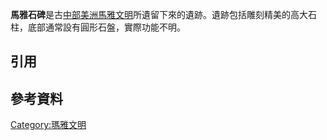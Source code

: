 {{翻译请求|en|time=2018-07-14}}
{{NoteTA
|T=zh-hk:瑪雅石碑;zh-cn:玛雅石碑;zh-sg:马雅石碑;zh-tw:馬雅石碑;
|1=zh-hk:瑪雅;zh-cn:玛雅;zh-sg:马雅;zh-tw:馬雅;
|2=zh-cn:危地马拉;zh-hk:危地馬拉;zh-sg:危地马拉;zh-tw:瓜地馬拉;
}}
{{double image|right|Stele51CalakmulMuseum.JPG|185|Copan St H.jpg|180|[[卡拉克穆爾|卡拉克穆爾]]的編號51石柱，估建於西元731年；它是該城保存最好的石柱遺跡，上則描繪著國王Took' K'awiil。<ref>Martin & Grube 2000, p.113.</ref> |位在[[宏都拉斯|宏都拉斯]][[科潘|科潘]]的編號H石柱，屬深浮雕的圓雕雕塑。}}
'''馬雅石碑'''是古[[中部美洲|中部美洲]][[馬雅文明|馬雅文明]]所遺留下來的遺跡。遺跡包括雕刻精美的高大石柱，底部通常設有圓形石盤，實際功能不明。

{{玛雅文明}}
== 引用 ==
{{reflist}}

== 參考資料 ==
{{commons category|Maya stelae}}
{{Refbegin|indent=yes}}<!--BEGIN biblio format. If indent param. is used,  Pls use a colon (:) instead of asterisk (*) for bullet markers in the references list -->
:{{cite book |author={{aut|Andres, Christopher R.}} |coauthors= and {{aut|Pyburn, K. Anne}} |year=2005 |chapter=Out of Sight: The Postclassic and Early Colonial Periods at Chau Hix, Belize |editor=Arthur A. Demarest, Prudence M. Rice and Don S. Rice (eds.) |title=The Terminal Classic in the Maya lowlands: Collapse, transition, and transformation |url=https://archive.org/details/terminalclassici00arth |location=Boulder, Colorado, USA |publisher={{tsl|en|University Press of Colorado||University Press of Colorado}} |pages=[https://archive.org/details/terminalclassici00arth/page/402 402]–423|isbn=0-87081-822-8 |oclc=61719499}}
:{{cite book |author={{aut|Andrews, E. Wyllys}} |coauthors=and {{aut|William L. Fash}} |year=2005 |chapter=Issues in Copán Archaeology|editor=E. Wyllys Andrews and William L. Fash (eds.) |title=Copán: The History of an Ancient Maya Kingdom |pages=395–425 |location=Santa Fe, USA and Oxford, UK|publisher={{tsl|en|School of American Research||School of American Research}} Press and James Currey Ltd |isbn=0-85255-981-X|oclc=56194789}}
:{{cite book |author={{aut|Borowicz, James}} |year=2003 |chapter=Images of Power and the Power of Images: Early Classic Iconographic Programs of the Carved Monuments of Tikal |editor=Geoffrey E. Braswell (ed.) |title=The Maya and Teotihuacan: Reinterpreting Early Classic Interaction |pages=217–234 |location=Austin, Texas, USA |publisher={{tsl|en|University of Texas Press||University of Texas Press}} |isbn=0-292-70587-5 |oclc=49936017}}
:{{cite journal |author={{aut|Cassier, Jacques}} |coauthors=and {{aut|Alain Ichon}} |year=1981 |title=Las Esculturas de Abaj Takalik |journal=Anales de la Academía de Geografía e Historia de Guatemala:1981 enero a diciembre |issn=0252-337X |oclc=8623842 |volume=LV |pages=23–49 |publisher=Academía de Geografía e Historia de Guatemala |location=Guatemala City, Guatemala}} {{es icon}}
:{{cite journal |author={{aut|Chang Lam, Elsa}} |year=1991 |title=Las esculturas de Tak'alik Ab'aj y sus nuevos descubrimientos – 1988 |journal=II Simposio de Investigaciones Arqueológicas en Guatemala, 1988 (edited by J.P. Laporte, S. Villagrán, H. Escobedo, D. de González and J. Valdés) |pages=19–28 |publisher=Museo Nacional de Arqueología y Etnología |location=Guatemala City, Guatemala |url=http://www.asociaciontikal.com/pdf/05.88%20-%20Elsa%20Chang%20-%20en%20PDF.pdf |format=PDF |accessdate=2010-12-23 |deadurl=yes |archiveurl=https://web.archive.org/web/20110707182405/http://www.asociaciontikal.com/pdf/05.88%20-%20Elsa%20Chang%20-%20en%20PDF.pdf |archivedate=2011-07-07 }} {{es icon}}
:{{cite web |author={{aut|Chocón, Jorge E.}} |coauthors=and {{aut|Juan Pedro Laporte}} |year=2002 |title=La ciudad de Machaquila en el municipio de Poptun. |url=http://www.atlasarqueologico.com/rep16/pdf/01.02%20-%20Machaquila%20para%20PDF.pdf |work=Reporte 16, Atlas Arqueológico de Guatemala |pages=1-31 |publisher=Instituto de Antropología e Historia |location=Guatemala City, Guatemala |accessdate=2010-12-27 |deadurl=yes |archiveurl=https://web.archive.org/web/20110707191623/http://www.atlasarqueologico.com/rep16/pdf/01.02%20-%20Machaquila%20para%20PDF.pdf |archivedate=2011-07-07 }} {{es icon}}
:{{cite web |author={{aut|Clark Wernecke, Daniel}} |year=2005 |title=A Stone Canvas: Interpreting Maya Building Materials and Construction Technology |location=Austin, Texas, USA |url=http://www.lib.utexas.edu/etd/d/2005/wernecked06413/wernecked06413.pdf |format=PDF |publisher=[[德克薩斯州大學奧斯汀分校|德克薩斯州大學奧斯汀分校]] |accessdate=2010-12-06 |deadurl=yes |archiveurl=https://web.archive.org/web/20121019061453/http://www.lib.utexas.edu/etd/d/2005/wernecked06413/wernecked06413.pdf |archivedate=2012-10-19 }}
:{{cite book |author={{aut|Coe, Michael D.}} |authorlink=Michael D. Coe |year=1999 |title=The Maya |url=https://archive.org/details/maya0000coem_h0k7 |edition=6th edition, fully revised and expanded |series=Ancient peoples and places series|location=London, UK and New York, USA |publisher={{tsl|en|Thames & Hudson||Thames & Hudson}} |isbn=0-500-28066-5 |oclc=59432778}}
:{{cite journal |author={{aut|Coe, William R.}} |title=A Summary of Excavation and Research at Tikal, Guatemala: 1956-61 |url=http://www.jstor.org/stable/277674 |journal=American Antiquity |volume=27 |issue=4 |publisher=Society for American Archaeology |location=Washington, D.C., USA |oclc=1479302 |issn=0002-7316 |accessdate=2009-11-17 |date=April 1962 |archive-date=2019-10-06 |archive-url=https://web.archive.org/web/20191006054855/https://www.jstor.org/stable/277674 |dead-url=no }}
:{{cite web |author={{aut|Coggins, Clemency Chase}} |year=1972 |title=Archaeology and the Art Market |url=http://www.depts.ttu.edu/museumttu/CFASWebsite/5334%20folder/READINGS%202010/Coggins.pdf |format=PDF |accessdate=2010-12-12 |publisher={{tsl|en|Museum of Texas Tech University||Museum of Texas Tech University}} |location=Lubbock, Texas, USA }}{{dead link|date=十一月 2017 |bot=InternetArchiveBot }}
:{{cite book |author={{aut|Cohodas, Marvin}} |year=1991 |chapter=Ballgame Imagery of the Maya Lowlands: History and Iconography |editor=Vernon Scarborough and David R. Wilcox (eds.) |others=|title=The Mesoamerican Ballgame|location=Tucson, Arizona, USA |publisher={{tsl|en|University of Arizona Press||University of Arizona Press}}|pages=251–288|isbn=0-8165-1360-0 |oclc=51873028}}
:{{cite web |author={{aut|Corzo, Lilian A.}} |year=2005 |title=Museo Regional del Sureste de Petén: Catálogo del material en exhibición. |work=Reporte 19, Atlas Arqueológico de Guatemala |url=http://www.atlasarqueologico.com/museo/pdf/Museo%20Regional%20del%20Sureste.pdf |publisher=Instituto de Antropología e Historia |location=Guatemala City, Guatemala |pages=724-796 |format=PDF |accessdate=2010-12-12 |deadurl=yes |archiveurl=https://web.archive.org/web/20141112104949/http://www.atlasarqueologico.com/museo/pdf/Museo%20Regional%20del%20Sureste.pdf |archivedate=2014-11-12 }} {{es icon}}
:{{cite journal |author={{aut|Crasborn, José}} |year=2005 |title=La obsidiana de Tak'alik Ab'aj en contextos ceremoniales |journal=XVIII Simposio de Investigaciones Arqueológicas en Guatemala, 2004 (edited by Juan Pedro LaPorte, Bárbara Arroyo and Héctor E. Mejía) |pages=695–705 |publisher=Museo Nacional de Arqueología y Etnología |location=Guatemala City, Guatemala |url=http://www.asociaciontikal.com/pdf/67%20-%20Crasborn.04.pdf |format=PDF |accessdate=2010-12-20 |deadurl=yes |archiveurl=https://web.archive.org/web/20110707182447/http://www.asociaciontikal.com/pdf/67%20-%20Crasborn.04.pdf |archivedate=2011-07-07 }} {{es icon}}
:{{cite book |author={{aut|Demarest, Arthur A.}} |authorlink=Arthur Demarest |year=2006 |title=The Petexbatun Regional Archaeological Project: A Multidisciplinary Study of the Maya Collapse |series=Vanderbilt Institute of Mesoamerican Archaeology series, vol. 1 |location=Nashville, Tennessee, USA |publisher={{tsl|en|Vanderbilt University Press||Vanderbilt University Press}} |isbn=978-0-8265-1520-9 |oclc=63178772}}
:{{cite book |author={{aut|Drew, David}} |year=1999 |title=The Lost Chronicles of the Maya Kings|url=https://archive.org/details/lostchroniclesof0000drew_j2y5 |publisher=[[魏登菲爾德和尼科爾森|魏登菲爾德和尼科爾森]] |isbn=0-297-81699-3 |oclc=43401096 |location=London, UK}}
:{{cite book|author={{aut|Fash, William L.}} |coauthors=and {{aut|Ricardo Agurcia Fasquelle}} |year=2005 |title=Copán: The History of an Ancient Maya Kingdom |chapter=Contributions and Controversies in the Archaeology and History of Copán |pages=3–32 |publisher=School of American Research Press |editor=E. Wyllys Andrews & William L. Fash (eds.) |location=Santa Fe, New Mexico, USA. |isbn=0-85255-981-X |oclc=474837429}}
:{{cite book |author={{aut|Fuente, Beatriz de la}} |coauthors={{aut|Leticia Staines Cicero}} and {{aut|Alfonso Arellano Hernández}} |year=1999 |chapter=Art: Sentries of Eternity |editor=A. Arellano Hernández et al |title=The Mayas of the Classic Period |location=Mexico City, Mexico |publisher=Consejo Nacional para la Cultura y las Artes (National Council for Culture and the Arts|CONACULTA) |pages=141–226 |isbn=970-18-3005-9 |oclc=42213077}}
:{{cite web |author={{aut|Hansen, Richard D.}} |authorlink=Richard Hansen |year=1991 |title=Resultados preliminares de las investigaciones arqueológicas en el sitio Nakbe, Petén, Guatemala. |url=http://asociaciontikal.com/pdf/23.88%20-%20Richard%20Hansen%20-%20en%20PDF.pdf |format=PDF |work=II Simposio de Investigaciones Arqueológicas en Guatemala, 1988 (edited by J.P. Laporte, S. Villagrán, H. Escobedo, D. de González and J. Valdés) |pages=163-178 |publisher=Museo Nacional de Arqueología y Etnología |location=Guatemala City, Guatemala |accessdate=2010-12-23 |deadurl=yes |archiveurl=https://web.archive.org/web/20110707182102/http://www.asociaciontikal.com/pdf/23.88%20-%20Richard%20Hansen%20-%20en%20PDF.pdf |archivedate=2011-07-07 }} {{es icon}}
:{{cite web |author={{aut|Hoíl Heredia, Melitón}} |year=2008 |title=Monografía Municipio de Dolores, Petén |url=http://elportaldepeten.com/nuevo/content/view/54/53/ |location=Flores, Guatemala |publisher=El Portal de Petén |accessdate=2010-12-08 |archive-url=https://web.archive.org/web/20100620182522/http://elportaldepeten.com/nuevo/content/view/54/53 |archive-date=2010-06-20 |dead-url=yes }} {{es icon}}
:{{cite journal |author={{aut|Hughes, William J.}} |title=United States v. Hollinshead: A New Leap in Extraterritorial Application of Criminal Laws |journal=Hastings International and Comparative Law Review |year=1977 |url=http://heinonline.org/HOL/LandingPage?collection=journals&handle=hein.journals/hasint1&div=13&id=&page= |volume=1 |issue=1 |pages=149-171 |publisher=[[加利福尼亚大学哈斯汀法学院|加利福尼亚大学哈斯汀法学院]] |location=San Francisco, California, USA |issn=0149-9246 |oclc=3424187 |accessdate=2010-12-27 |archive-date=2019-10-23 |archive-url=https://web.archive.org/web/20191023123318/https://heinonline.org/HOL/LandingPage?collection=journals&handle=hein.journals%2Fhasint1&div=13&id=&page= |dead-url=no }}
:{{cite web |author={{aut|INAH (1)}} |title=Zona Arqueológica de Yaxchilán |url=http://www.gobiernodigital.inah.gob.mx/ZonasArqueologicas/todas/htme/za00406a.html |publisher={{tsl|en|Instituto Nacional de Antropología e Historia||Instituto Nacional de Antropología e Historia}} |location=Mexcio City, Mexico |accessdate=2010-12-08 |deadurl=yes |archiveurl=https://web.archive.org/web/20100614062157/http://www.gobiernodigital.inah.gob.mx/ZonasArqueologicas/todas/htme/za00406a.html |archivedate=2010-06-14 }} {{es icon}}
:{{cite web |author={{aut|INAH (2)}} |title=Museo de sitio de Toniná |url=http://www.arts-history.mx/banco/index.php?id_nota=31072008174015 |publisher=Artes e Historia México |location=Mexico City, Mexico |accessdate=2010-12-08 |deadurl=yes |archiveurl=https://web.archive.org/web/20120314032924/http://www.arts-history.mx/banco/index.php?id_nota=31072008174015 |archivedate=2012-03-14 }} {{es icon}}
:{{cite book |author={{aut|INAH (3)}} |title=Guía Oficial: Museo Nacional de Antropología |publisher={{tsl|en|Instituto Nacional de Antropología e Historia||Instituto Nacional de Antropología e Historia}}/Salvat Editores de México |year=1987, 1998 |location=Mexico City, Mexico |ISBN=968-32-0370-1 |oclc=651462615}} {{es icon}}
:{{cite journal |author={{aut|Justeson, John S.}} |coauthors=and {{aut|Peter Mathews}} |title=The Seating of the ''tun'': Further Evidence Concerning a Late Preclassic Lowland Maya Stela Cult |journal={{tsl|en|American Antiquity||American Antiquity}} |volume=48 |issue=3 |pages=586–593 |publisher={{tsl|en|Society for American Archaeology||Society for American Archaeology}} |url=http://www.jstor.org/stable/280565 |location=Washington, DC, USA |accessdate=2009-06-21 |issn=0002-7316 |date=July 1983 |archive-date=2020-03-26 |archive-url=https://web.archive.org/web/20200326073310/https://www.jstor.org/stable/280565 |dead-url=no }}
:{{cite book |author={{aut|Kelly, Joyce}} |year=1996 |title=An Archaeological Guide to Northern Central America: Belize, Guatemala, Honduras, and El Salvador |location=Norman, Oklahoma, USA |publisher={{tsl|en|University of Oklahoma Press||University of Oklahoma Press}} |isbn=0-8061-2858-5 |oclc=34658843}}
:{{cite web |author={{aut|Laporte, Juan Pedro}} |coauthors=and {{aut|Carlos Rolando Torres}} |year=1988 |title=Reconocimiento en Ixkun, Dolores. |work=Reporte 1, Atlas Arqueológico de Guatemala |url=http://www.atlasarqueologico.com/pdf/reportes/Rep-1.02.pdf |format=PDF |pages=11–25 |publisher=Instituto de Antropología e Historia |location=Guatemala City, Guatemala |accessdate=2010-12-20 |deadurl=yes |archiveurl=https://web.archive.org/web/20110707191348/http://www.atlasarqueologico.com/pdf/reportes/Rep-1.02.pdf |archivedate=2011-07-07 }} {{es icon}}
:{{cite web |author={{aut|Laporte, Juan Pedro}} |coauthors=and {{aut|Carlos Rolando Torres}} |year=1994 |title=Los señoríos del Sureste de Petén. |work=I Simposio de Investigaciones Arqueológicas en Guatemala, 1987 (edited by J.P. Laporte, H. Escobedo and S. Villagrán) |pages=112–134 |publisher=Museo Nacional de Arqueología y Etnología |location=Guatemala City, Guatemala |accessdate=2010-12-07 |url=http://www.asociaciontikal.com/pdf/17.87%20-%20JP.%20Laporte%20y%20R.%20Torres%20-%20en%20PDF.pdf |deadurl=yes |archiveurl=https://web.archive.org/web/20110914112424/http://www.asociaciontikal.com/pdf/17.87%20-%20JP.%20Laporte%20y%20R.%20Torres%20-%20en%20PDF.pdf |archivedate=2011-09-14 }} {{es icon}}
:{{cite web |author={{aut|Laporte, Juan Pedro}} |coauthors=and {{aut|Héctor E. Mejía}} with {{aut|Héctor L. Escobedo}} and {{aut|Phil Wanyerka}} |year=2005 |title=Los monumentos esculpidos de Ixkun y algunos aspectos históricos del sitio. |work=Ixkun, Petén, Guatemala: Exploraciones en una ciudad del alto Mopan, 1985-2005 (edited by J.P. Laporte and H. Mejía) |url=http://www.atlasarqueologico.com/pdf/monografias/06_-_Ixkun_2005_-_Monumentos.pdf |format=PDF |pages=156–217 |publisher=Atlas Arqueológico de Guatemala, Dirección General del Patrimonio Cultural y Natural, Ministerio de Cultura y Deportes |location=Guatemala City, Guatemala |accessdate=2010-12-20 |deadurl=yes |archiveurl=https://web.archive.org/web/20110707191159/http://www.atlasarqueologico.com/pdf/monografias/06_-_Ixkun_2005_-_Monumentos.pdf |archivedate=2011-07-07 }} {{es icon}}
:{{cite book |author={{aut|Looper, Matthew G.}} |year=2003 |title=Lightning Warrior: Maya Art and Kingship at Quirigua |url=https://archive.org/details/lightningwarrior0000loop |series=Linda Schele series in Maya and pre-Columbian studies |location=Austin, Texas, USA |publisher={{tsl|en|University of Texas Press||University of Texas Press}} |isbn=0-292-70556-5|oclc=52208614}}
:{{cite web |author={{aut|Los Angeles County Museum of Art}} |title=Lords of Creation:Origins of Divine Kings |publisher=Los Angeles County Museum of Art |url=http://www.mesoweb.com/lords/origins02.html |location=Los Angeles, California, USA |accessdate=2010-12-23 |archive-date=2016-10-10 |archive-url=https://web.archive.org/web/20161010181712/http://www.mesoweb.com/lords/origins02.html |dead-url=no }}
:{{cite book|author={{aut|Martin, Simon}} |authorlink=Simon Martin (Mayanist)|coauthors= and {{aut|{{tsl|en|Nikolai Grube||Nikolai Grube}}}} |year=2000 |title=Chronicle of the Maya Kings and Queens: Deciphering the Dynasties of the Ancient Maya |location=London, UK and New York, USA |publisher={{tsl|en|Thames & Hudson||Thames & Hudson}} |isbn=0-500-05103-8 |oclc=47358325}}
:{{cite book |author={{aut|Miller, Mary}} |authorlink=Mary Miller |year=1999 |title=Maya Art and Architecture|location=London, UK and New York, USA |publisher={{tsl|en|Thames & Hudson||Thames & Hudson}} |isbn=0-500-20327-X |oclc=41659173}}
:{{cite book |author={{aut|Miller, Mary}} |coauthors=and {{aut|{{tsl|en|Karl Taube||Karl Taube}}}} |year=1993, 2003 |title=An Illustrated Dictionary of the Gods and Symbols of Ancient Mexico and the Maya|publisher={{tsl|en|Thames & Hudson||Thames & Hudson}} |location=London, UK |isbn=0-500-27928-4 |oclc=28801551}}
:{{cite web |author={{aut|Ministerio de Relaciones Exteriores}} |title=Centro de Visitantes y Museos de Sitio |url=http://www.unidosporguate.gob.gt/index2.php?option=com_content&do_pdf=1&id=63 |location=Guatemala City, Guatemala |publisher=Ministerio de Relaciones Exteriores |accessdate=2010-12-08 |deadurl=yes |archiveurl=https://web.archive.org/web/20120315214032/http://www.unidosporguate.gob.gt/index2.php?option=com_content&do_pdf=1&id=63 |archivedate=2012-03-15 }} {{es icon}}
:{{cite web |author={{aut|Morales, Paulino I.}} |year=1995 |title=Patrón de asentamiento de El Chal, Petén: Resultados preliminares. |url=http://www.asociaciontikal.com/pdf/39.94_-_Paulino.pdf |format=PDF |work=VIII Simposio de Investigaciones Arqueológicas en Guatemala, 1994 (edited by J.P. Laporte and H. Escobedo) |pages=493–508 |publisher=Museo Nacional de Arqueología y Etnología |location=Guatemala City, Guatemala |accessdate=2010-10-30 |deadurl=yes |archiveurl=https://web.archive.org/web/20141102161110/http://www.asociaciontikal.com/pdf/39.94_-_Paulino.pdf |archivedate=2014-11-02 }} {{es icon}}
:{{cite web |author={{aut|Newsome, Elizabeth A.}} |title=Precious Stones of Grace: A Theory of the Origin and Meaning of the Classic Maya Stela Cult |year=1993, 1996 |url=http://www.mesoweb.com/pari/publications/rt10/Precious.pdf |format=PDF |work=Mesoweb articles |publisher=Mesoweb: An Exploration of Mesoamerican Cultures |accessdate=2010-09-21 |archive-url=https://web.archive.org/web/20110613162332/http://www.mesoweb.com/pari/publications/rt10/Precious.pdf |archive-date=2011-06-13 |dead-url=yes }}
:{{cite web |author={{aut|Peabody Museum of Archaeology and Ethnology (1)}} |title=Corpus of Maya Hieroglyphic Inscriptions: Itzimité Stela 6 |publisher=President and Fellows of Harvard College |url=http://www.peabody.harvard.edu/CMHI/detail.php?num=6&site=Itzimite&type=Stela |location=Cambridge, Massachusetts, USA |accessdate=2010-12-23 |deadurl=yes |archiveurl=https://web.archive.org/web/20110721145720/http://www.peabody.harvard.edu/CMHI/detail.php?num=6&site=Itzimite&type=Stela |archivedate=2011-07-21 }}
:{{cite web |author={{aut|Peabody Museum of Archaeology and Ethnology (2)}} |title=Corpus of Maya Hieroglyphic Inscriptions: Tonina Monument 101 |publisher=President and Fellows of Harvard College |url=http://www.peabody.harvard.edu/CMHI/detail.php?num=101&site=Tonina&type=Monument |location=Cambridge, Massachusetts, USA |accessdate=2010-12-23 |deadurl=yes |archiveurl=https://web.archive.org/web/20110721145910/http://www.peabody.harvard.edu/CMHI/detail.php?num=101&site=Tonina&type=Monument |archivedate=2011-07-21 }}
:{{cite journal |author={{aut|Rivera Dorado, Miguel}} |year=1990 |title=El reflejo de la memoria. Notas sobre arte y arqueología |journal=Revista Española de Antropología Americana |issue=20 |url=http://revistas.ucm.es/ghi/05566533/articulos/REAA9090110019A.PDF |format=PDF |publisher={{tsl|en|Universidad de Madrid||Universidad de Madrid}} |location=Madrid, Spain |oclc=149652705 |issn=0556-6533 |pages=19-34 |accessdate=2010-12-23 |archive-url=https://web.archive.org/web/20091224220821/http://revistas.ucm.es/ghi/05566533/articulos/REAA9090110019A.PDF |archive-date=2009-12-24 |dead-url=yes }} {{es icon}}
:{{cite web |author={{aut|San Diego Museum of Man}} |title=Maya Monument Casts from Quirigua, Guatemala |url=http://www.museumofman.org/casts-our-maya-monuments |publisher=San Diego Museum of Man |location=San Diego, California, USA |accessdate=2010-12-08 |archive-date=2015-10-13 |archive-url=https://web.archive.org/web/20151013202158/http://www.museumofman.org/casts-our-maya-monuments |dead-url=no }}
:{{cite book |author={{aut|Schele, Linda}} |authorlink=Linda Schele |coauthors=and {{aut|Matthew G. Looper}} |year=2005 |chapter=Seats of Power at Copán |editor=E. Wyllys Andrews and William L. Fash (eds.) |title=Copán: The History of an Ancient Maya Kingdom |pages=345–372 |location=Santa Fe, New Mexico, USA and Oxford, UK |publisher={{tsl|en|School of American Research||School of American Research}} Press and James Currey Ltd |isbn=0-85255-981-X|oclc=56194789}}
: {{cite journal |author={{aut|Schieber de Lavarreda, Christa}} |year=2003 |title=Una nueva ofrenda en Tak'alik Ab'aj (antes Abaj Takalik): El Entierro 1 |journal=XVI Simposio de Investigaciones Arqueológicas en Guatemala, 2002 (edited by J.P. Laporte, B. Arroyo, H. Escobedo and H. Mejía) |pages=784–792 |publisher=Museo Nacional de Arqueología y Etnología |location=Guatemala City, Guatemala |url=http://www.asociaciontikal.com/pdf/68.02%20-%20Christa%20Schieber%20-%20en%20PDF.pdf |format=PDF online edition |accessdate=2010-12-20 |deadurl=yes |archiveurl=https://web.archive.org/web/20110914071233/http://www.asociaciontikal.com/pdf/68.02%20-%20Christa%20Schieber%20-%20en%20PDF.pdf |archivedate=2011-09-14 }} {{es icon}}
:{{cite book |author={{aut|Sharer, Robert J.}} |authorlink=Robert Sharer |year=2000 |chapter=The Maya Highlands and the Adjacent Pacific Coast |editor=Richard E.W. Adams and Murdo J. Macleod (eds.) |title=The Cambridge History of the Native Peoples of the Americas, {{nowrap|Vol. II}}: Mesoamerica, {{nowrap|part 1}} |location=Cambridge, UK |publisher=[[劍橋大學出版社|劍橋大學出版社]] |pages=449–499|isbn=0-521-35165-0 |oclc=33359444}}
:{{cite book |author={{aut|Sharer, Robert J.}}|coauthors=with {{aut|Loa P. Traxler}} |year=2006 |title=The Ancient Maya |edition=6th (fully revised) |location=Stanford, California, USA |publisher=[[史丹福大學出版社|史丹福大學出版社]] |isbn=0-8047-4817-9 |oclc=57577446}}
:{{cite journal |author={{aut|Sharma, Kavita}} |title=Notes - From the Mayan Machaquila Stele to Egyptian Pharaoh Amenhotep's Head: United States Courts' Enforcement of Foreign National Patrimony Laws After United States v. Schultz |journal=Hastings Law Journal |volume=56 |issue=749 |publisher=[[加利福尼亚大学哈斯汀法学院|加利福尼亚大学哈斯汀法学院]] |location=San Francisco, California, USA |issn=0017-8322 |oclc=99101483|date=March 2005}}
:{{cite web |author={{aut|Stewart, Daniel Moroni}} |year=2009 |title=Parentage Statements and Paired Stelae: Signs of Dynastic Succession for the Classic Maya |url=http://contentdm.lib.byu.edu/ETD/image/etd2771.pdf |format=PDF |publisher=[[楊百翰大學|楊百翰大學]] |location=Provo, Utah, USA |accessdate=2010-12-27 }}{{dead link|date=2018年5月 |bot=InternetArchiveBot |fix-attempted=yes }}
:{{cite journal |author={{aut|Stuart, David}} |authorlink=David Stuart (Mayanist) |title=Kings of Stone: A Consideration of Stelae in Ancient Maya Ritual and Representation |journal=RES: Anthropology and Aesthetics |issue=29/30 The Pre-Columbian |pages=148–171 |publisher=The President and Fellows of [[哈佛學院|哈佛學院]] acting through the {{tsl|en|Peabody Museum of Archaeology and Ethnology||Peabody Museum of Archaeology and Ethnology}} |location=Cambridge, Massachusetts, USA |url=http://www.jstor.org/stable/20166947 |accessdate=2010-09-19 |date=Spring–Autumn 1996 |archive-date=2021-02-04 |archive-url=https://web.archive.org/web/20210204174947/https://www.jstor.org/stable/20166947 |dead-url=no }}
:{{cite web |author={{aut|The Metropolitan Museum of Art}} |authorlink=The Metropolitan Museum of Art |title=Tikal: Stone Sculpture |url=http://www.metmuseum.org/toah/hd/maya3/hd_maya3.htm |location=New York, New York, USA. |publisher=The Metropolitan Museum of Art |accessdate=2010-12-23 |archive-date=2021-05-13 |archive-url=https://web.archive.org/web/20210513013140/https://www.metmuseum.org/toah/hd/maya3/hd_maya3.htm |dead-url=no }}
:{{cite web |author={{aut|UNESCO (1)}} |title=Archaeological Park and Ruins of Quirigua |url=http://whc.unesco.org/en/list/149 |accessdate=2010-12-08 |publisher=UNESCO World Heritage Centre |location=Paris, France |archive-date=2019-11-22 |archive-url=https://web.archive.org/web/20191122064600/https://whc.unesco.org/en/list/149/ |dead-url=no }}
:{{cite web |author={{aut|UNESCO (2)}} |title=Ancient Maya City of Calakmul, Campeche |url=http://whc.unesco.org/en/list/1061 |accessdate=2010-12-08 |publisher=UNESCO World Heritage Centre |location=Paris, France |archive-date=2018-12-24 |archive-url=https://web.archive.org/web/20181224225910/http://whc.unesco.org/en/list/1061 |dead-url=no }}
:{{cite book |author={{aut|Webster, David L.}} |year=2002 |title=The Fall of the Ancient Maya: Solving the Mystery of the Maya Collapse |location=London, UK |publisher={{tsl|en|Thames & Hudson||Thames & Hudson}} |isbn=0-500-05113-5 |oclc=48753878}}
{{Refend}}<!-- END biblio format style -->

[[Category:瑪雅文明|Category:瑪雅文明]]